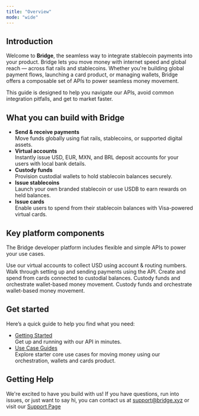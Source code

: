 ```yaml
---
title: "Overview"
mode: "wide"
---
```


## Introduction

Welcome to **Bridge**, the seamless way to integrate stablecoin payments into your product. Bridge lets you move money with internet speed and global reach — across fiat rails and stablecoins. Whether you're building global payment flows, launching a card product, or managing wallets, Bridge offers a composable set of APIs to power seamless money movement.

This guide is designed to help you navigate our APIs, avoid common integration pitfalls, and get to market faster.

## What you can build with Bridge

- **Send & receive payments**\
  Move funds globally using fiat rails, stablecoins, or supported digital assets.
- **Virtual accounts**\
  Instantly issue USD, EUR, MXN, and BRL deposit accounts for your users with local bank details.
- **Custody funds**\
  Provision custodial wallets to hold stablecoin balances securely.
- **Issue stablecoins**\
  Launch your own branded stablecoin or use USDB to earn rewards on held balances.
- **Issue cards**\
  Enable users to spend from their stablecoin balances with Visa-powered virtual cards.

## Key platform components

The Bridge developer platform includes flexible and simple APIs to power your use cases.

<Columns cols={2}>
  <Card title="Customers" icon="users" href="/customers/overview" cta="Easily onboard users with KYC/KYB flows and manage identity lifecycle.">
    Use our virtual accounts to collect USD using account & routing numbers.
  </Card>
  <Card title="Orchestration" icon="money-bill-transfer" href="/orchestration/overview" cta="APIs to send, receive, and convert between fiat and stablecoins. Power on ramps, off ramps, and crypto to crypto payments using transfers. Provide your users a permant fiat account address to accept deposits using virtual accounts.">
    Walk through setting up and sending payments using the API.
  </Card>
  <Card title="Wallets" icon="credit-card" href="/wallets/overview" cta="Custody funds for your customers or your company, initiate transfers, and check balances with secure custodial wallets.">
    Create and spend from cards connected to custodial balances.
  </Card>
  <Card title="Issuance" icon="coins" href="/issuance/overview" cta="Launch your own branded stablecoin and earn on-chain rewards on balances held in Bridge-issued stablecoins.">
    Custody funds and orchestrate wallet-based money movement.
  </Card>
  <Card title="Cards" icon="credit-card" href="/cards/overview" cta="Issue branded Visa cards that work online, in-store, and through mobile wallets. Customers can spend directly from stablecoin balances.">
    Custody funds and orchestrate wallet-based money movement.
  </Card>
</Columns>


## Get started

Here’s a quick guide to help you find what you need:

<Columns cols={3}>

</Columns>

- [Getting Started](/guides/getstarted/setup)\
  Get up and running with our API in minutes.
- [Use Case Guides](/guides/movemoney/overview)\
  Explore starter core use cases for moving money using our orchestration, wallets and cards product.

## Getting Help

We're excited to have you build with us\! If you have questions, run into issues, or just want to say hi, you can contact us at [support@bridge.xyz](mailto:support@bridge.xyz) or visit our [Support Page](https://support.bridge.xyz/)